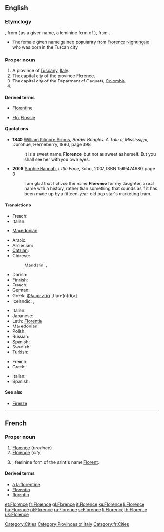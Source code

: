 ==English==

===Etymology===
{{etyl|fr|en}} {{term|Florence|lang=fr}}, from {{etyl|la|en}} {{term|Florentia|lang=la}} ( as a given name, a feminine form of {{term|Florentius|lang=la}}), from {{term|florens||flowering, flourishing|lang=la}}.
* The female given name gained popularity from [[w:Florence Nightingale|Florence Nightingale]] who was born in the Tuscan city

===Proper noun===
{{en-proper noun}}

# A province of [[Tuscany]], [[Italy]].
# The capital city of the province Florence.
# The capital city of the Deparment of Caquetá, [[Colombia]].
# {{given name|female|from=Latin}}

====Derived terms====
* [[Florentine]]
* {{sense|pet forms of the given name}} [[Flo]], [[Flossie]]

====Quotations====
* '''1840''' [[w:William Gilmore Simms|William Gilmore Simms]], ''Border Beagles: A Tale of Mississippi'', Donohue, Henneberry, 1890, page 398
*: It is a sweet name, '''Florence''', but not as sweet as herself. But you shall see her with you own eyes.
* '''2006''' [[w:Sophie Hannah|Sophie Hannah]], ''Little Face'', Soho, 2007, ISBN 1569474680, page 3
*: I am glad that I chose the name '''Florence''' for my daughter, a real name with a history, rather than something that sounds as if it has been made up by a fifteen-year-old pop star's marketing team.

====Translations====
{{trans-top|province}}
* French: {{t+|fr|Florence}}
* Italian: {{t+|it|Firenze}}
{{trans-mid}}
* [[Macedonian]]: {{t|mk|Фиренца|f|tr=Firénca}}
{{trans-bottom}}

{{trans-top|city}}
* Arabic: {{t|ar|فلورنسا|f|tr=florensa}}
* Armenian: {{t-|hy|Ֆլորենցիա|tr=Florenc’ia}}
* [[Catalan]]: {{t|ca|Florència|f}}
* Chinese:
*: Mandarin: {{t|cmn|佛羅倫薩|sc=Hani}},  {{t|cmn|佛罗伦萨|tr=Fóluólúnsà|sc=Hani}}
* Danish: {{t-|da|Firenze}}
* Finnish: {{t+|fi|Firenze}}
* French: {{t+|fr|Florence|f}}
* German: {{t+|de|Florenz|n}}
* Greek: [[Φλωρεντία]] [flo̞re̞ˈ(n)diˌa] {{f}}
* Icelandic: {{t|is|Flórens|f}},  {{qualifier|rare or dated}} {{t|is|Fagurborg|f}}
{{trans-mid}}
* Italian: {{t+|it|Firenze}}
* Japanese: {{t|ja|フィレンツェ|tr=Firentse}}
* Latin: [[Florentia]]
* [[Macedonian]]: {{t|mk|Фиренца|f|tr=Firénca}}
* Polish: {{t+|pl|Florencja}}
* Russian: {{t|ru|Флоренция|f|tr=Floréncija}}
* Spanish: {{t+|es|Florencia}}
* Swedish: {{t|sv|Florens}}
* Turkish: {{t+|tr|Floransa}}
{{trans-bottom}}

{{trans-top|female given name}}
* French: {{t+|fr|Florence}}
* Greek: {{t+|el|Ευανθία|sc=Grek}}
{{trans-mid}}
* Italian: {{t+|it|Fiorenza|f}}
* Spanish: {{t+|es|Florencia}}
{{trans-bottom}}

====See also====
* [[Firenze]]

[[Category:Cities]]
[[Category:Provinces of Italy]]

----

==French==

===Proper noun===
{{infl|fr|proper noun|g=f}}

# [[#English|Florence]] (''province'')
# [[#English|Florence]] (''city'')
# {{given name|female|lang=fr}}, feminine form of the saint's name [[Florent]].

====Derived terms====
* [[à la florentine]]
* [[Florentin]]
* [[florentin]]

[[Category:fr:Cities]]

[[et:Florence]]
[[fr:Florence]]
[[gl:Florence]]
[[it:Florence]]
[[ku:Florence]]
[[li:Florence]]
[[hu:Florence]]
[[pl:Florence]]
[[ru:Florence]]
[[sr:Florence]]
[[fi:Florence]]
[[th:Florence]]
[[uk:Florence]]